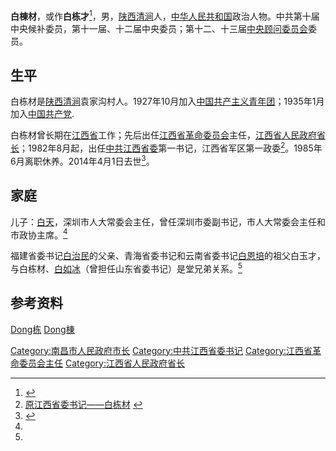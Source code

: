 '''白棟材'''{{BD|1916年|1月3日|2014年|4月1日|catIdx=B白}}，或作'''白栋才'''<ref name="澎湃">{{cite web|url=http://www.thepaper.cn/newsDetail_forward_1266059|title=白恩培家族宦海传奇：一门连出四省委书记，远祖溯及明代巡抚|date=2014年9月10日|accessdate=2014年9月10日|archive-date=2021年3月14日|archive-url=https://web.archive.org/web/20210314225752/http://www.thepaper.cn/newsDetail_forward_1266059|dead-url=no}}</ref>，男，[[陕西|陕西]][[清涧|清涧]]人，[[中华人民共和国|中华人民共和国]]政治人物。中共第十届中央候补委员，第十一届、十二届中央委员；第十二、十三届[[中央顾问委员会|中央顾问委员会]]委员。

== 生平 ==
白栋材是[[陕西|陕西]][[清涧|清涧]]袁家沟村人。1927年10月加入[[中国共产主义青年团|中国共产主义青年团]]；1935年1月加入[[中国共产党|中国共产党]].

白栋材曾长期在[[江西省|江西省]]工作；先后出任[[江西省革命委员会|江西省革命委员会]]主任，[[江西省人民政府|江西省人民政府]][[省长|省长]]；1982年8月起，出任[[中共江西省委|中共江西省委]]第一书记，江西省军区第一政委<ref> [http://www.qjzhf.gov.cn/qingjian/zjqj/jxjz/2011/0402/320.html 原江西省委书记——白栋材] {{webarchive|url=https://web.archive.org/web/20140407074741/http://www.qjzhf.gov.cn/qingjian/zjqj/jxjz/2011/0402/320.html |date=2014-04-07 }}</ref>。1985年6月离职休养。2014年4月1日去世<ref>{{cite news|title=白栋材同志逝世|url=http://cpc.people.com.cn/n/2014/0403/c87393-24811387.html|accessdate=2014-04-03|newspaper=江西日报|archive-date=2020-07-21|archive-url=https://web.archive.org/web/20200721173149/http://cpc.people.com.cn/n/2014/0403/c87393-24811387.html|dead-url=no}}</ref>。

== 家庭 ==
儿子：[[白天_(广东政治人物)|白天]]，深圳市人大常委会主任，曾任深圳市委副书记，市人大常委会主任和市政协主席。<ref name="澎湃" />

福建省委书记[[白治民|白治民]]的父亲、青海省委书记和云南省委书记[[白恩培|白恩培]]的祖父白玉才，与白栋材、[[白如冰|白如冰]]（曾担任山东省委书记）是堂兄弟关系。<ref name="澎湃" />

== 参考资料 ==
{{reflist}}

{{start box}}
{{s-ppo|cpc}}
{{s-before|[[江渭清|江渭清]]}}
{{s-title|[[中国共产党江西省委员会|中国共产党江西省委员会]]书记|1982年－1985年}}
{{s-after|[[萬紹芬|萬紹芬]]}}
{{s-gov|prc}}
{{s-before|[[江渭清|江渭清]]}}
{{s-title|[[江西省革命委员会|江西省革命委员会]]主任|1979年12月}}
{{s-after|[[白棟材|白棟材]]|[[江西省人民政府|江西省人民政府]]省长}}
{{s-before|[[白棟材|白棟材]]|[[江西省革命委员会|江西省革命委员会]]主任}}
{{s-title|[[江西省人民政府|江西省人民政府]]省长|1979年12月－1982年8月}}
{{s-after|[[趙增益|趙增益]]}}
{{s-mil|pla}}
{{s-before|[[江渭清|江渭清]]}}
{{s-title|[[中国人民解放军江西省军区|中国人民解放军江西省军区]]第一政治委员|1982年10月－1985年8月}}
{{s-after|[[王冠德|王冠德]]}}
{{end box}}

{{江西行政长官}}
{{中华人民共和国江西省地方领导人}}

{{Authority control}}
{{DEFAULTSORT:Bai白}}
[[category:白姓|Dong栋]]
[[category:清涧白氏|Dong棟]]
[[Category:南昌市人民政府市长|Category:南昌市人民政府市长]]
[[Category:中共江西省委书记|Category:中共江西省委书记]]
[[Category:江西省革命委员会主任|Category:江西省革命委员会主任]]
[[Category:江西省人民政府省长|Category:江西省人民政府省长]]